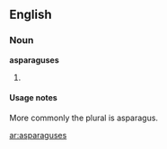 ==English==
===Noun===
'''asparaguses'''
# {{plural of|[[asparagus]]}}

====Usage notes====
More commonly the plural is asparagus.

[[ar:asparaguses]]